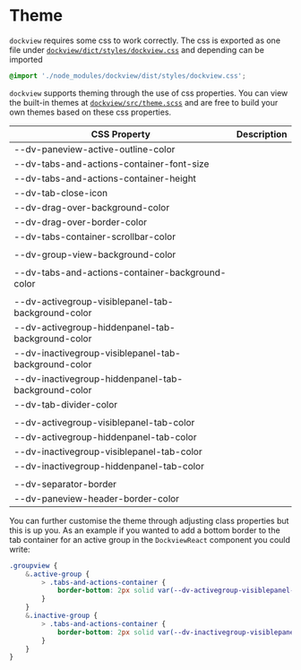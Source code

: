 
# Theme

`dockview` requires some css to work correctly.
The css is exported as one file under [`dockview/dict/styles/dockview.css`](https://unpkg.com/browse/dockview@latest/dist/styles/dockview.css)
and depending can be imported

```css
@import './node_modules/dockview/dist/styles/dockview.css';
```

`dockview` supports theming through the use of css properties.
You can view the built-in themes at [`dockview/src/theme.scss`](https://github.com/mathuo/dockview/blob/master/packages/dockview/src/theme.scss)
and are free to build your own themes based on these css properties.

| CSS Property                                         | Description |
| ---------------------------------------------------- | ----------- |
| --dv-paneview-active-outline-color                   |             |
| --dv-tabs-and-actions-container-font-size            |             |
| --dv-tabs-and-actions-container-height               |             |
| --dv-tab-close-icon                                  |             |
| --dv-drag-over-background-color                      |             |
| --dv-drag-over-border-color                          |             |
| --dv-tabs-container-scrollbar-color                  |             |
|                                                      |             |
| --dv-group-view-background-color                     |             |
|                                                      |             |
| --dv-tabs-and-actions-container-background-color     |             |
|                                                      |             |
| --dv-activegroup-visiblepanel-tab-background-color   |             |
| --dv-activegroup-hiddenpanel-tab-background-color    |             |
| --dv-inactivegroup-visiblepanel-tab-background-color |             |
| --dv-inactivegroup-hiddenpanel-tab-background-color  |             |
| --dv-tab-divider-color                               |             |
|                                                      |             |
| --dv-activegroup-visiblepanel-tab-color              |             |
| --dv-activegroup-hiddenpanel-tab-color               |             |
| --dv-inactivegroup-visiblepanel-tab-color            |             |
| --dv-inactivegroup-hiddenpanel-tab-color             |             |
|                                                      |             |
| --dv-separator-border                                |             |
| --dv-paneview-header-border-color                    |             |

You can further customise the theme through adjusting class properties but this is up you.
As an example if you wanted to add a bottom border to the tab container for an active group in the `DockviewReact` component you could write:

```css
.groupview {
    &.active-group {
        > .tabs-and-actions-container {
            border-bottom: 2px solid var(--dv-activegroup-visiblepanel-tab-background-color);
        }
    }
    &.inactive-group {
        > .tabs-and-actions-container {
            border-bottom: 2px solid var(--dv-inactivegroup-visiblepanel-tab-background-color);
        }
    }
}
```

<div
    style={{
        height: '300px',
        backgroundColor: 'rgb(30,30,30)',
        color: 'white',
        margin: '20px 0px',
    }}
>
    <CustomCSSDockview />
</div>
